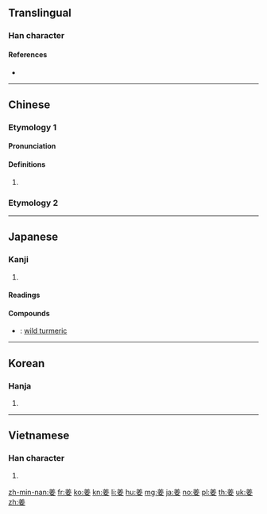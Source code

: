 {{character info/new}}
{{also|薑}}
==Translingual==

===Han character===
{{Han char|rn=38|rad=女|as=06|sn=9|four=80404|canj=TGV|ids=⿱𦍌女}}

====References====
* {{Han ref|kx=0259.200|dkj=06205|dj=0525.210|hdz=21047.110|uh=59DC|ud=23004|bh=ABB8|bd=43960}}

----

==Chinese==

===Etymology 1===
{{zh-forms}}

====Pronunciation====
{{zh-pron
|m=jiāng
|c=goeng1
|h=pfs=kiông
|mn=qz,tw,xm:kiong/zz:kiang/qz,xm:khiong
|cat=pn
}}

====Definitions====
{{zh-hanzi}}

# {{surname|lang=zh}}

===Etymology 2===
{{zh-see|薑||ginger}}

----

==Japanese==

===Kanji===
{{ja-kanji|grade=|rs=女06}}

# {{defn|lang=ja|sort=女06}}

====Readings====
{{ja-readings|goon=[[こう]] (kō)|kanon=[[きょう]] (kyō)|kun=[[つよい]] (tsuyoi)}}

====Compounds====
* {{ja-r|姜黄|きょうおう}}: [[wild turmeric]]

----

==Korean==

===Hanja===
{{ko-hanja|hangeul=강|rv=gang|mr=kang}}

# {{defn|lang=ko|sort=女06}}

----

==Vietnamese==

===Han character===
{{vi-hantu|[[khương]], [[cưng]], [[gừng]]|rs=女06}}

# {{defn|lang=vi|sort=女06}}

[[zh-min-nan:姜]]
[[fr:姜]]
[[ko:姜]]
[[kn:姜]]
[[li:姜]]
[[hu:姜]]
[[mg:姜]]
[[ja:姜]]
[[no:姜]]
[[pl:姜]]
[[th:姜]]
[[uk:姜]]
[[zh:姜]]